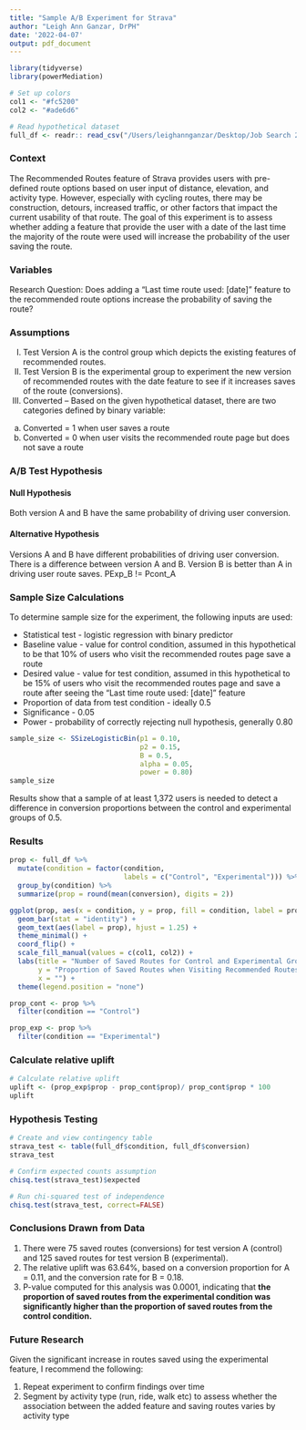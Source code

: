 ```yaml
---
title: "Sample A/B Experiment for Strava"
author: "Leigh Ann Ganzar, DrPH"
date: '2022-04-07'
output: pdf_document
---
```


```r
library(tidyverse)
library(powerMediation)

# Set up colors 
col1 <- "#fc5200"
col2 <- "#ade6d6"

# Read hypothetical dataset
full_df <- readr:: read_csv("/Users/leighannganzar/Desktop/Job Search 2021/Strava/Product Analyst/sample_AB_data.csv")
```

### Context
The Recommended Routes feature of Strava provides users with pre-defined route options based on user input of distance, elevation, and activity type. However, especially with cycling routes, there may be construction, detours, increased traffic, or other factors that impact the current usability of that route. The goal of this experiment is to assess whether adding a feature that provide the user with a date of the last time the majority of the route were used will increase the probability of the user saving the route. 

### Variables
Research Question: Does adding a "Last time route used: [date]" feature to the recommended route options increase the probability of saving the route?

### Assumptions
I.	Test Version A is the control group which depicts the existing features of recommended routes.
II.	Test Version B is the experimental group to experiment the new version of recommended routes with the date feature to see if it increases saves of the route (conversions).
III.	Converted – Based on the given hypothetical dataset, there are two categories defined by binary variable:
  (a)	Converted = 1 when user saves a route 
  (b) Converted = 0 when user visits the recommended route page but does not save a route

### A/B Test Hypothesis
#### Null Hypothesis
Both version A and B have the same probability of driving user conversion. 

#### Alternative Hypothesis
Versions A and B have different probabilities of driving user conversion. There is a difference between version A and B. Version B is better than A in driving user route saves. PExp_B != Pcont_A  

### Sample Size Calculations
To determine sample size for the experiment, the following inputs are used:

* Statistical test - logistic regression with binary predictor
* Baseline value - value for control condition, assumed in this hypothetical to be that 10% of users who visit the recommended routes page save a route
* Desired value - value for test condition, assumed in this hypothetical to be 15% of users who visit the recommended routes page and save a route after seeing the "Last time route used: [date]" feature
* Proportion of data from test condition - ideally 0.5
* Significance - 0.05
* Power - probability of correctly rejecting null hypothesis, generally 0.80

```r
sample_size <- SSizeLogisticBin(p1 = 0.10,
                                p2 = 0.15,
                                B = 0.5,
                                alpha = 0.05,
                                power = 0.80)
sample_size
```
Results show that a sample of at least 1,372 users is needed to detect a difference in conversion proportions between the control and experimental groups of 0.5. 

### Results

```r
prop <- full_df %>%
  mutate(condition = factor(condition,
                            labels = c("Control", "Experimental"))) %>%
  group_by(condition) %>%
  summarize(prop = round(mean(conversion), digits = 2))

ggplot(prop, aes(x = condition, y = prop, fill = condition, label = prop)) +
  geom_bar(stat = "identity") +
  geom_text(aes(label = prop), hjust = 1.25) +
  theme_minimal() + 
  coord_flip() +
  scale_fill_manual(values = c(col1, col2)) +
  labs(title = "Number of Saved Routes for Control and Experimental Groups",
       y = "Proportion of Saved Routes when Visiting Recommended Routes Page",
       x = "") +
  theme(legend.position = "none")

prop_cont <- prop %>%
  filter(condition == "Control")

prop_exp <- prop %>%
  filter(condition == "Experimental")


```

### Calculate relative uplift
```r
# Calculate relative uplift
uplift <- (prop_exp$prop - prop_cont$prop)/ prop_cont$prop * 100
uplift
```


### Hypothesis Testing
```r
# Create and view contingency table
strava_test <- table(full_df$condition, full_df$conversion)
strava_test

# Confirm expected counts assumption
chisq.test(strava_test)$expected

# Run chi-squared test of independence
chisq.test(strava_test, correct=FALSE)
```


### Conclusions Drawn from Data
1.	There were 75 saved routes (conversions) for test version A (control) and 125 saved routes for test version B (experimental).
2.	The relative uplift was 63.64%, based on a conversion proportion for A = 0.11, and the conversion rate for B = 0.18.
3.	P-value computed for this analysis was 0.0001, indicating that **the proportion of saved routes from the experimental condition was significantly higher than the proportion of saved routes from the control condition.** 

### Future Research
Given the significant increase in routes saved using the experimental feature, I recommend the following:

1.    Repeat experiment to confirm findings over time
2.    Segment by activity type (run, ride, walk etc) to assess whether the association between the added feature and saving routes varies by activity type
